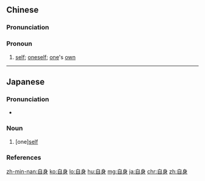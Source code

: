 ==Chinese==
{{zh-forms}}

===Pronunciation===
{{zh-pron
|m=zìshēn
|c=zi6 san1
|mn=qz:chīr-sin/tw,xm,zz:chū-sin
|cat=pron
}}

===Pronoun===
{{zh-pronoun}}

# [[self]]; [[oneself]]; [[one]]'s [[own]]

----

==Japanese==
{{ja-kanjitab|じ|しん|yomi=on}}

===Pronunciation===
* {{ja-pron|じしん|y=o|acc=1|acc_ref=NHK}}

===Noun===
{{ja-noun|じしん}}

# [one][[self]]
#: {{ja-usex|自分'''自身'''で料理を作る|じぶん '''じしん''' で りょうり を つくる|cook all by '''oneself'''}}
#: {{ja-usex|犯人を逮捕したのは大統領'''自身'''だった。|はんにん を たいほ した の は だいとうりょう '''じしん''' だった。|The President '''himself''' captured the criminal.}}

===References===
<references/>

[[zh-min-nan:自身]]
[[ko:自身]]
[[lo:自身]]
[[hu:自身]]
[[mg:自身]]
[[ja:自身]]
[[chr:自身]]
[[zh:自身]]
